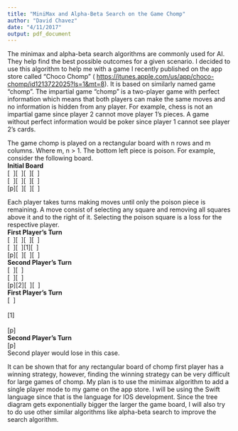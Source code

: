 ```yaml
---
title: "MiniMax and Alpha-Beta Search on the Game Chomp"
author: "David Chavez"
date: "4/11/2017"
output: pdf_document
---
```

The minimax and alpha-beta search algorithms are commonly used for AI. They help find the best possible outcomes for a given scenario. I decided to use this algorithm to help me with a game I recently published on the app store called "Choco Chomp" ( <https://itunes.apple.com/us/app/choco-chomp/id1213722025?ls=1&mt=8>). It is based on similarly named game "chomp". The impartial game "chomp" is a two-player game with perfect information which means that both players can make the same moves and no information is hidden from any player. For example, chess is not an impartial game since player 2 cannot move player 1's pieces. A game without perfect information would be poker since player 1 cannot see player 2's cards. 
  
The game chomp is played on a rectangular board with n rows and m columns. Where m, n > 1. The bottom left piece is poison. For example, consider the following board.  
**Initial Board**  
[\  ][\  ][\  ][\  ]  
[\  ][\  ][\  ][\  ]   
[p][\  ][\  ][\  ]  

Each player takes turns making moves until only the poison piece is remaining. A move consist of selecting any square and removing all squares above it and to the right of it. Selecting the poison square is a loss for the respective player.   
**First Player's Turn**  
[\  ][\  ][\  ][\  ]  
[\  ][\  ][1][\  ]   
[p][\  ][\  ][\  ]  
**Second Player's Turn**  
[\  ][\  ]  
[\  ][\  ]  
[p][2][\  ][\  ]   
**First Player's Turn**  
[\  ] <br />  
[1]  <br />  
[p]  
**Second Player's Turn**  
[p]  
Second player would lose in this case.   
  
It can be shown that for any rectangular board of chomp first player has a winning strategy, however, finding the winning strategy can be very difficult for large games of chomp. My plan is to use the minimax algorithm to add a single player mode to my game on the app store. I will be using the Swift language since that is the language for IOS development. Since the tree diagram gets exponentially bigger the larger the game board, I will also try to do use other similar algorithms like alpha-beta search to improve the search algorithm. 












